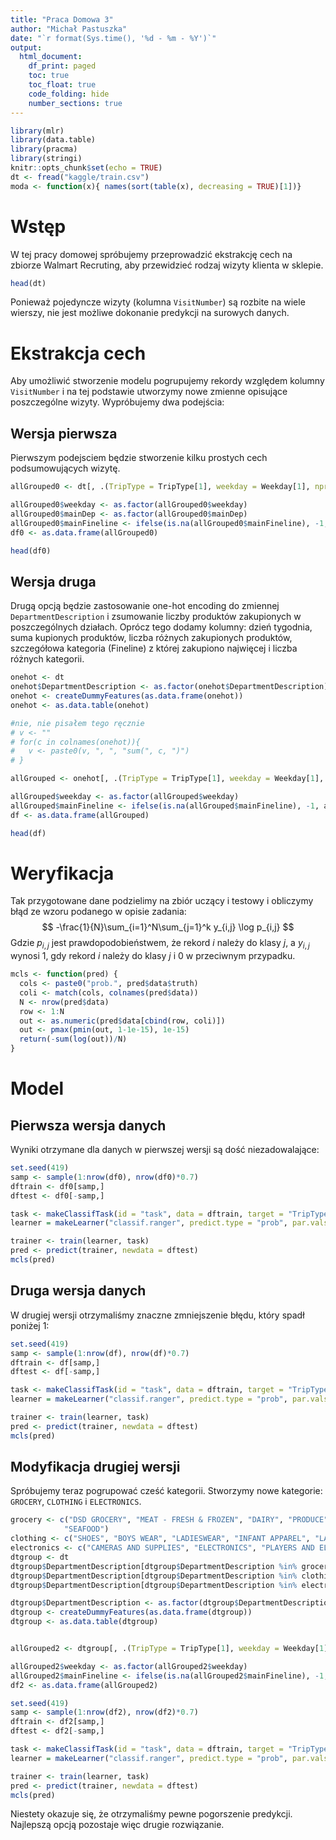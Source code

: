 ```yaml
---
title: "Praca Domowa 3"
author: "Michał Pastuszka"
date: "`r format(Sys.time(), '%d - %m - %Y')`"
output:
  html_document:
    df_print: paged
    toc: true
    toc_float: true
    code_folding: hide
    number_sections: true
---
```


```r
library(mlr)
library(data.table)
library(pracma)
library(stringi)
knitr::opts_chunk$set(echo = TRUE)
dt <- fread("kaggle/train.csv")
moda <- function(x){ names(sort(table(x), decreasing = TRUE)[1])}
```

# Wstęp

W tej pracy domowej spróbujemy przeprowadzić ekstrakcję cech na zbiorze Walmart Recruting, aby przewidzieć rodzaj wizyty klienta w sklepie.

```r
head(dt)
```

Ponieważ pojedyncze wizyty (kolumna `VisitNumber`) są rozbite na wiele wierszy, nie jest możliwe dokonanie predykcji na surowych danych.

# Ekstrakcja cech

Aby umożliwić stworzenie modelu pogrupujemy rekordy względem kolumny `VisitNumber` i na tej podstawie utworzymy nowe zmienne opisujące poszczególne wizyty.
Wypróbujemy dwa podejścia: 

## Wersja pierwsza
Pierwszym podejsciem będzie stworzenie kilku prostych cech podsumowujących wizytę.

```r
allGrouped0 <- dt[, .(TripType = TripType[1], weekday = Weekday[1], nproducts = sum(ScanCount), mainDep = moda(DepartmentDescription), ndeps = length(unique(DepartmentDescription)), nUniqueProducts = length(unique(Upc)), mainFineline = Mode(FinelineNumber), nFineLines = length(unique(FinelineNumber))), by = VisitNumber]

allGrouped0$weekday <- as.factor(allGrouped0$weekday)
allGrouped0$mainDep <- as.factor(allGrouped0$mainDep)
allGrouped0$mainFineline <- ifelse(is.na(allGrouped0$mainFineline), -1, allGrouped0$mainFineline)
df0 <- as.data.frame(allGrouped0)
```

```r
head(df0)
```


## Wersja druga
Drugą opcją będzie zastosowanie one-hot encoding do zmiennej `DepartmentDescription` i zsumowanie liczby produktów zakupionych w poszczególnych działach. Oprócz tego dodamy kolumny: dzień tygodnia, suma kupionych produktów, liczba różnych zakupionych produktów,  szczegółowa kategoria (Fineline) z której zakupiono najwięcej i liczba różnych kategorii.

```r
onehot <- dt
onehot$DepartmentDescription <- as.factor(onehot$DepartmentDescription)
onehot <- createDummyFeatures(as.data.frame(onehot))
onehot <- as.data.table(onehot)

#nie, nie pisałem tego ręcznie
# v <- ""
# for(c in colnames(onehot)){
#   v <- paste0(v, ", ", "sum(", c, ")")
# }

allGrouped <- onehot[, .(TripType = TripType[1], weekday = Weekday[1], nproducts = sum(ScanCount), nUniqueProducts = length(unique(Upc)), mainFineline = Mode(FinelineNumber), nFineLines = length(unique(FinelineNumber)), sum(DepartmentDescription.1.HR.PHOTO), sum(DepartmentDescription.ACCESSORIES), sum(DepartmentDescription.AUTOMOTIVE), sum(DepartmentDescription.BAKERY), sum(DepartmentDescription.BATH.AND.SHOWER), sum(DepartmentDescription.BEAUTY), sum(DepartmentDescription.BEDDING), sum(DepartmentDescription.BOOKS.AND.MAGAZINES), sum(DepartmentDescription.BOYS.WEAR), sum(DepartmentDescription.BRAS...SHAPEWEAR), sum(DepartmentDescription.CAMERAS.AND.SUPPLIES), sum(DepartmentDescription.CANDY..TOBACCO..COOKIES), sum(DepartmentDescription.CELEBRATION), sum(DepartmentDescription.COMM.BREAD), sum(DepartmentDescription.CONCEPT.STORES), sum(DepartmentDescription.COOK.AND.DINE), sum(DepartmentDescription.DAIRY), sum(DepartmentDescription.DSD.GROCERY), sum(DepartmentDescription.ELECTRONICS), sum(DepartmentDescription.FABRICS.AND.CRAFTS), sum(DepartmentDescription.FINANCIAL.SERVICES), sum(DepartmentDescription.FROZEN.FOODS), sum(DepartmentDescription.FURNITURE), sum(DepartmentDescription.GIRLS.WEAR..4.6X..AND.7.14), sum(DepartmentDescription.GROCERY.DRY.GOODS), sum(DepartmentDescription.HARDWARE), sum(DepartmentDescription.HEALTH.AND.BEAUTY.AIDS), sum(DepartmentDescription.HOME.DECOR), sum(DepartmentDescription.HOME.MANAGEMENT), sum(DepartmentDescription.HORTICULTURE.AND.ACCESS), sum(DepartmentDescription.HOUSEHOLD.CHEMICALS.SUPP), sum(DepartmentDescription.HOUSEHOLD.PAPER.GOODS), sum(DepartmentDescription.IMPULSE.MERCHANDISE), sum(DepartmentDescription.INFANT.APPAREL), sum(DepartmentDescription.INFANT.CONSUMABLE.HARDLINES), sum(DepartmentDescription.JEWELRY.AND.SUNGLASSES), sum(DepartmentDescription.LADIES.SOCKS), sum(DepartmentDescription.LADIESWEAR), sum(DepartmentDescription.LARGE.HOUSEHOLD.GOODS), sum(DepartmentDescription.LAWN.AND.GARDEN), sum(DepartmentDescription.LIQUOR.WINE.BEER), sum(DepartmentDescription.MEAT...FRESH...FROZEN), sum(DepartmentDescription.MEDIA.AND.GAMING), sum(DepartmentDescription.MENS.WEAR), sum(DepartmentDescription.MENSWEAR), sum(DepartmentDescription.NULL), sum(DepartmentDescription.OFFICE.SUPPLIES), sum(DepartmentDescription.OPTICAL...FRAMES), sum(DepartmentDescription.OPTICAL...LENSES), sum(DepartmentDescription.OTHER.DEPARTMENTS), sum(DepartmentDescription.PAINT.AND.ACCESSORIES), sum(DepartmentDescription.PERSONAL.CARE), sum(DepartmentDescription.PETS.AND.SUPPLIES), sum(DepartmentDescription.PHARMACY.OTC), sum(DepartmentDescription.PHARMACY.RX), sum(DepartmentDescription.PLAYERS.AND.ELECTRONICS), sum(DepartmentDescription.PLUS.AND.MATERNITY), sum(DepartmentDescription.PRE.PACKED.DELI), sum(DepartmentDescription.PRODUCE), sum(DepartmentDescription.SEAFOOD), sum(DepartmentDescription.SEASONAL), sum(DepartmentDescription.SERVICE.DELI), sum(DepartmentDescription.SHEER.HOSIERY), sum(DepartmentDescription.SHOES), sum(DepartmentDescription.SLEEPWEAR.FOUNDATIONS), sum(DepartmentDescription.SPORTING.GOODS), sum(DepartmentDescription.SWIMWEAR.OUTERWEAR), sum(DepartmentDescription.TOYS), sum(DepartmentDescription.WIRELESS)), by = VisitNumber]

allGrouped$weekday <- as.factor(allGrouped$weekday)
allGrouped$mainFineline <- ifelse(is.na(allGrouped$mainFineline), -1, allGrouped$mainFineline)
df <- as.data.frame(allGrouped)
```

```r
head(df)
```

# Weryfikacja

Tak przygotowane dane podzielimy na zbiór uczący i testowy i obliczymy błąd ze wzoru podanego w opisie zadania:
$$
-\frac{1}{N}\sum_{i=1}^N\sum_{j=1}^k y_{i,j} \log p_{i,j}
$$
Gdzie $p_{i,j}$ jest prawdopodobieństwem, że rekord $i$ należy do klasy $j$, a $y_{i,j}$ wynosi 1, gdy rekord $i$ należy do klasy $j$ i 0 w przeciwnym przypadku.

```r
mcls <- function(pred) {
  cols <- paste0("prob.", pred$data$truth)
  coli <- match(cols, colnames(pred$data))
  N <- nrow(pred$data)
  row <- 1:N
  out <- as.numeric(pred$data[cbind(row, coli)])
  out <- pmax(pmin(out, 1-1e-15), 1e-15)
  return(-sum(log(out))/N)
}
```

# Model

## Pierwsza wersja danych

Wyniki otrzymane dla danych w pierwszej wersji są dość niezadowalające:
```r
set.seed(419)
samp <- sample(1:nrow(df0), nrow(df0)*0.7)
dftrain <- df0[samp,]
dftest <- df0[-samp,]

task <- makeClassifTask(id = "task", data = dftrain, target = "TripType")
learner = makeLearner("classif.ranger", predict.type = "prob", par.vals = list(num.trees=200))

trainer <- train(learner, task)
pred <- predict(trainer, newdata = dftest)
mcls(pred)

```

## Druga wersja danych

W drugiej wersji otrzymaliśmy znaczne zmniejszenie błędu, który spadł poniżej 1:
```r
set.seed(419)
samp <- sample(1:nrow(df), nrow(df)*0.7)
dftrain <- df[samp,]
dftest <- df[-samp,]

task <- makeClassifTask(id = "task", data = dftrain, target = "TripType")
learner = makeLearner("classif.ranger", predict.type = "prob", par.vals = list(num.trees=200))

trainer <- train(learner, task)
pred <- predict(trainer, newdata = dftest)
mcls(pred)

```
 
 

## Modyfikacja drugiej wersji
Spróbujemy teraz pogrupować cześć kategorii. Stworzymy nowe kategorie: `GROCERY`, `CLOTHING` i `ELECTRONICS`.

```r

grocery <- c("DSD GROCERY", "MEAT - FRESH & FROZEN", "DAIRY", "PRODUCE", "GROCERY DRY GOODS", "FROZEN FOODS", "SERVICE DELI", "PRE PACKED DELI", "BAKERY", 
            "SEAFOOD")
clothing <- c("SHOES", "BOYS WEAR", "LADIESWEAR", "INFANT APPAREL", "LADIES SOCKS", "PLUS AND MATERNITY", "GIRLS WEAR, 4-6X  AND 7-14", "SLEEPWEAR/FOUNDATIONS", "BRAS & SHAPEWEAR", "SHEER HOSIERY", "SWIMWEAR/OUTERWEAR", "MENS WEAR", "MENSWEAR") #zduplikowana kategoria?
electronics <- c("CAMERAS AND SUPPLIES", "ELECTRONICS", "PLAYERS AND ELECTRONICS", "OPTICAL - LENSES", "WIRELESS")
dtgroup <- dt
dtgroup$DepartmentDescription[dtgroup$DepartmentDescription %in% grocery] <- "GROCERY"
dtgroup$DepartmentDescription[dtgroup$DepartmentDescription %in% clothing] <- "CLOTHING"
dtgroup$DepartmentDescription[dtgroup$DepartmentDescription %in% electronics] <- "ELECTRONICS"
```

```r

dtgroup$DepartmentDescription <- as.factor(dtgroup$DepartmentDescription)
dtgroup <- createDummyFeatures(as.data.frame(dtgroup))
dtgroup <- as.data.table(dtgroup)


allGrouped2 <- dtgroup[, .(TripType = TripType[1], weekday = Weekday[1], nproducts = sum(ScanCount), nUniqueProducts = length(unique(Upc)), mainFineline = Mode(FinelineNumber), nFineLines = length(unique(FinelineNumber)), sum(DepartmentDescription.1.HR.PHOTO), sum(DepartmentDescription.ACCESSORIES), sum(DepartmentDescription.AUTOMOTIVE), sum(DepartmentDescription.BATH.AND.SHOWER), sum(DepartmentDescription.BEAUTY), sum(DepartmentDescription.BEDDING), sum(DepartmentDescription.BOOKS.AND.MAGAZINES), sum(DepartmentDescription.CANDY..TOBACCO..COOKIES), sum(DepartmentDescription.CELEBRATION), sum(DepartmentDescription.CLOTHING), sum(DepartmentDescription.COMM.BREAD), sum(DepartmentDescription.CONCEPT.STORES), sum(DepartmentDescription.COOK.AND.DINE), sum(DepartmentDescription.ELECTRONICS), sum(DepartmentDescription.FABRICS.AND.CRAFTS), sum(DepartmentDescription.FINANCIAL.SERVICES), sum(DepartmentDescription.FURNITURE), sum(DepartmentDescription.GROCERY), sum(DepartmentDescription.HARDWARE), sum(DepartmentDescription.HEALTH.AND.BEAUTY.AIDS), sum(DepartmentDescription.HOME.DECOR), sum(DepartmentDescription.HOME.MANAGEMENT), sum(DepartmentDescription.HORTICULTURE.AND.ACCESS), sum(DepartmentDescription.HOUSEHOLD.CHEMICALS.SUPP), sum(DepartmentDescription.HOUSEHOLD.PAPER.GOODS), sum(DepartmentDescription.IMPULSE.MERCHANDISE), sum(DepartmentDescription.INFANT.CONSUMABLE.HARDLINES), sum(DepartmentDescription.JEWELRY.AND.SUNGLASSES), sum(DepartmentDescription.LARGE.HOUSEHOLD.GOODS), sum(DepartmentDescription.LAWN.AND.GARDEN), sum(DepartmentDescription.LIQUOR.WINE.BEER), sum(DepartmentDescription.MEDIA.AND.GAMING), sum(DepartmentDescription.NULL), sum(DepartmentDescription.OFFICE.SUPPLIES), sum(DepartmentDescription.OPTICAL...FRAMES), sum(DepartmentDescription.OTHER.DEPARTMENTS), sum(DepartmentDescription.PAINT.AND.ACCESSORIES), sum(DepartmentDescription.PERSONAL.CARE), sum(DepartmentDescription.PETS.AND.SUPPLIES), sum(DepartmentDescription.PHARMACY.OTC), sum(DepartmentDescription.PHARMACY.RX), sum(DepartmentDescription.SEASONAL), sum(DepartmentDescription.SPORTING.GOODS), sum(DepartmentDescription.TOYS)), by = VisitNumber]

allGrouped2$weekday <- as.factor(allGrouped2$weekday)
allGrouped2$mainFineline <- ifelse(is.na(allGrouped2$mainFineline), -1, allGrouped2$mainFineline)
df2 <- as.data.frame(allGrouped2)
```

```r
set.seed(419)
samp <- sample(1:nrow(df2), nrow(df2)*0.7)
dftrain <- df2[samp,]
dftest <- df2[-samp,]

task <- makeClassifTask(id = "task", data = dftrain, target = "TripType")
learner = makeLearner("classif.ranger", predict.type = "prob", par.vals = list(num.trees=200))

trainer <- train(learner, task)
pred <- predict(trainer, newdata = dftest)
mcls(pred)
```

Niestety okazuje się, że otrzymaliśmy pewne pogorszenie predykcji. Najlepszą opcją pozostaje więc drugie rozwiązanie.